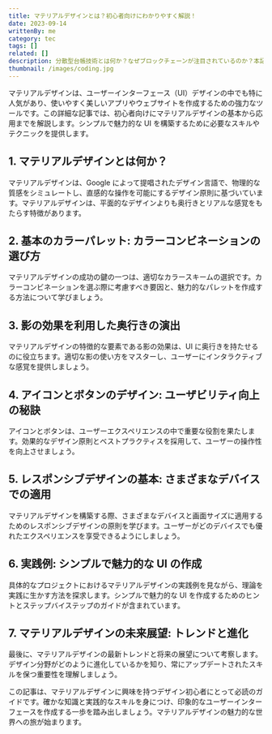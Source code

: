 ```yaml
---
title: マテリアルデザインとは？初心者向けにわかりやすく解説！
date: 2023-09-14
writtenBy: me
category: tec
tags: []
related: []
description: 分散型台帳技術とは何か？なぜブロックチェーンが注目されているのか？本記事では、ブロックチェーンの基本から応用分野、主要プロジェクト、そしてその課題と未来展望まで詳しく解説します。ブロックチェーンの革命的なポテンシャルを理解し、デジタル分野での新たな可能性に迫りましょう。分散型台帳技術の知識を深め、未来のトレンドに対応するための準備を始めましょう。
thumbnail: /images/coding.jpg
---
```


マテリアルデザインは、ユーザーインターフェース（UI）デザインの中でも特に人気があり、使いやすく美しいアプリやウェブサイトを作成するための強力なツールです。この詳細な記事では、初心者向けにマテリアルデザインの基本から応用までを解説します。シンプルで魅力的な UI を構築するために必要なスキルやテクニックを提供します。

## 1. マテリアルデザインとは何か？

マテリアルデザインは、Google によって提唱されたデザイン言語で、物理的な質感をシミュレートし、直感的な操作を可能にするデザイン原則に基づいています。マテリアルデザインは、平面的なデザインよりも奥行きとリアルな感覚をもたらす特徴があります。

## 2. 基本のカラーパレット: カラーコンビネーションの選び方

マテリアルデザインの成功の鍵の一つは、適切なカラースキームの選択です。カラーコンビネーションを選ぶ際に考慮すべき要因と、魅力的なパレットを作成する方法について学びましょう。

## 3. 影の効果を利用した奥行きの演出

マテリアルデザインの特徴的な要素である影の効果は、UI に奥行きを持たせるのに役立ちます。適切な影の使い方をマスターし、ユーザーにインタラクティブな感覚を提供しましょう。

## 4. アイコンとボタンのデザイン: ユーザビリティ向上の秘訣

アイコンとボタンは、ユーザーエクスペリエンスの中で重要な役割を果たします。効果的なデザイン原則とベストプラクティスを採用して、ユーザーの操作性を向上させましょう。

## 5. レスポンシブデザインの基本: さまざまなデバイスでの適用

マテリアルデザインを構築する際、さまざまなデバイスと画面サイズに適用するためのレスポンシブデザインの原則を学びます。ユーザーがどのデバイスでも優れたエクスペリエンスを享受できるようにしましょう。

## 6. 実践例: シンプルで魅力的な UI の作成

具体的なプロジェクトにおけるマテリアルデザインの実践例を見ながら、理論を実践に生かす方法を探求します。シンプルで魅力的な UI を作成するためのヒントとステップバイステップのガイドが含まれています。

## 7. マテリアルデザインの未来展望: トレンドと進化

最後に、マテリアルデザインの最新トレンドと将来の展望について考察します。デザイン分野がどのように進化しているかを知り、常にアップデートされたスキルを保つ重要性を理解しましょう。

この記事は、マテリアルデザインに興味を持つデザイン初心者にとって必読のガイドです。確かな知識と実践的なスキルを身につけ、印象的なユーザーインターフェースを作成する一歩を踏み出しましょう。マテリアルデザインの魅力的な世界への旅が始まります。

